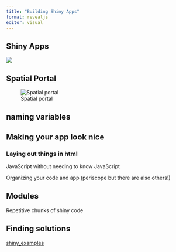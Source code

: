 ```yaml
---
title: "Building Shiny Apps"
format: revealjs
editor: visual
---
```


## Shiny Apps

![](images/oldfaithful.png)

## Spatial Portal

![Spatial portal](images/spatialPortal_layout.png){fig-alt="A shiny application with a blue title, icons on either side of an About This Application Secton and a main area prompting a user to create a spatial plot" fig-align="center"}

## naming variables

## Making your app look nice

### Laying out things in html

JavaScript without needing to know JavaScript

Organizing your code and app (periscope but there are also others!)

## Modules

Repetitive chunks of shiny code

## Finding solutions

[shiny_examples](https://github.com/rstudio/shiny-examples)
